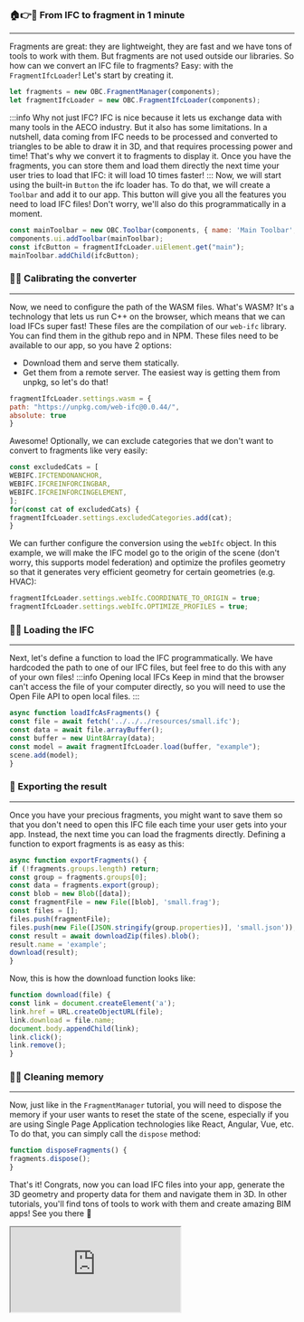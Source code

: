 ### 🏠👉🤖 From IFC to fragment in 1 minute
___
Fragments are great: they are lightweight, they are fast and we
have tons of tools to work with them. But fragments are not used
outside our libraries. So how can we convert an IFC file to fragments?
Easy: with the `FragmentIfcLoader`! Let's start by creating it.

```js
let fragments = new OBC.FragmentManager(components);
let fragmentIfcLoader = new OBC.FragmentIfcLoader(components);
```
:::info Why not just IFC?
IFC is nice because it lets us exchange data with many tools in the
AECO industry. But it also has some limitations. In a nutshell,
data coming from IFC needs to be processed and converted to triangles
to be able to draw it in 3D, and that requires processing power
and time! That's why we convert it to fragments to display it.
Once you have the fragments, you can store them and load them
directly the next time your user tries to load that IFC: it will
load 10 times faster!
:::
Now, we will start using the built-in `Button` the ifc loader has.
To do that, we will create a `Toolbar` and add it to our app. This
button will give you all the features you need to load IFC files!
Don't worry, we'll also do this programmatically in a moment.

```js
const mainToolbar = new OBC.Toolbar(components, { name: 'Main Toolbar', position: 'bottom' });
components.ui.addToolbar(mainToolbar);
const ifcButton = fragmentIfcLoader.uiElement.get("main");
mainToolbar.addChild(ifcButton);
```
### 🔭🔧 Calibrating the converter
___
Now, we need to configure the path of the WASM files. What's WASM?
It's a technology that lets us run C++ on the browser, which means
that we can load IFCs super fast! These files are the compilation of
our `web-ifc` library. You can find them in the github repo and in NPM.
These files need to be available to our app, so you have 2 options:
- Download them and serve them statically.
- Get them from a remote server.
The easiest way is getting them from unpkg, so let's do that!

```js
fragmentIfcLoader.settings.wasm = {
path: "https://unpkg.com/web-ifc@0.0.44/",
absolute: true
}
```
Awesome! Optionally, we can exclude categories that we don't want
to convert to fragments like very easily:

```js
const excludedCats = [
WEBIFC.IFCTENDONANCHOR,
WEBIFC.IFCREINFORCINGBAR,
WEBIFC.IFCREINFORCINGELEMENT,
];
for(const cat of excludedCats) {
fragmentIfcLoader.settings.excludedCategories.add(cat);
}
```
We can further configure the conversion using the `webIfc` object.
In this example, we will make the IFC model go to the origin of
the scene (don't worry, this supports model federation) and
optimize the profiles geometry so that it generates very
efficient geometry for certain geometries (e.g. HVAC):

```js
fragmentIfcLoader.settings.webIfc.COORDINATE_TO_ORIGIN = true;
fragmentIfcLoader.settings.webIfc.OPTIMIZE_PROFILES = true;
```
### 🚗🔥 Loading the IFC
___
Next, let's define a function to load the IFC programmatically.
We have hardcoded the path to one of our IFC files, but feel free
to do this with any of your own files!
:::info Opening local IFCs
Keep in mind that the browser can't access the file of your
computer directly, so you will need to use the Open File API to
open local files.
:::

```js
async function loadIfcAsFragments() {
const file = await fetch('../../../resources/small.ifc');
const data = await file.arrayBuffer();
const buffer = new Uint8Array(data);
const model = await fragmentIfcLoader.load(buffer, "example");
scene.add(model);
}
```
### 🎁 Exporting the result
___
Once you have your precious fragments, you might want to save them
so that you don't need to open this IFC file each time your user
gets into your app. Instead, the next time you can load the
fragments directly. Defining a function to export fragments
is as easy as this:

```js
async function exportFragments() {
if (!fragments.groups.length) return;
const group = fragments.groups[0];
const data = fragments.export(group);
const blob = new Blob([data]);
const fragmentFile = new File([blob], 'small.frag');
const files = [];
files.push(fragmentFile);
files.push(new File([JSON.stringify(group.properties)], 'small.json'));
const result = await downloadZip(files).blob();
result.name = 'example';
download(result);
}
```
Now, this is how the download function looks like:

```js
function download(file) {
const link = document.createElement('a');
link.href = URL.createObjectURL(file);
link.download = file.name;
document.body.appendChild(link);
link.click();
link.remove();
}
```
### 🧠🧼 Cleaning memory
___
Now, just like in the `FragmentManager` tutorial, you will need
to dispose the memory if your user wants to reset the state of the
scene, especially if you are using Single Page Application
technologies like React, Angular, Vue, etc. To do that, you
can simply call the `dispose` method:

```js
function disposeFragments() {
fragments.dispose();
}
```
That's it! Congrats, now you can load IFC files into your app,
generate the 3D geometry and property data for them and navigate
them in 3D. In other tutorials, you'll find tons of tools to
work with them and create amazing BIM apps! See you there 💪


  <iframe src="https://ifcjs.github.io/components/src/fragments/FragmentIfcLoader/index.html"></iframe>

  